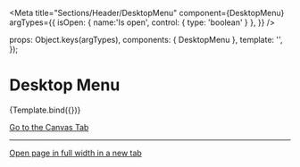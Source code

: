 
<Meta
  title="Sections/Header/DesktopMenu"
  component={DesktopMenu}
  argTypes={{
    isOpen: { name:'Is open', control: { type: 'boolean' } },
  }}
/>

  props: Object.keys(argTypes),
  components: { DesktopMenu },
  template: '<DesktopMenu :isOpen="isOpen" />',
});

# Desktop Menu

<Canvas>
  <Story
    name="Example"
    args={{
      isOpen: false,
    }}
  >
    {Template.bind({})}
  </Story>
</Canvas>

<ArgsTable story="Example" />

<a href="?path=/story/sections-header-desktopmenu--example">Go to the Canvas Tab</a>

---

<a href="?id=sections-header-desktopmenu--example" target="_blank">Open page in full width in a new tab</a>



